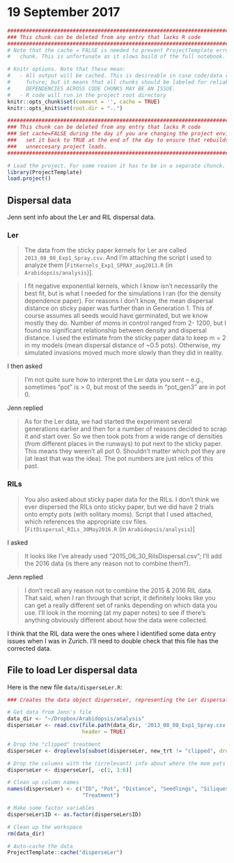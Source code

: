 # 19 September 2017
```r
#######################################################################################
### This chunk can be deleted from any entry that lacks R code                      ###
#######################################################################################
# Note that the cache = FALSE is needed to prevent ProjectTemplate errors in the next 
#   chunk. This is unfortunate as it slows build of the full notebook.

# Knitr options. Note that these mean:
#   - All output will be cached. This is desireable in case code/data changes in the 
#     future; but it means that all chunks should be labeled for reliable behavior. 
#     DEPENDENCIES ACROSS CODE CHUNKS MAY BE AN ISSUE.
#   - R code will run in the project root directory
knitr::opts_chunk$set(comment = '', cache = TRUE)
knitr::opts_knit$set(root.dir = "..")
```
```r
#######################################################################################
### This chunk can be deleted from any entry that lacks R code                      ###
### Set cache=FALSE during the day if you are changing the project environment;     ###
###   set it back to TRUE at the end of the day to ensure that rebuilds don't do    ###
###   unneccesary project loads.                                                    ###
#######################################################################################

# Load the project. For some reason it has to be in a separate chunck.
library(ProjectTemplate)
load.project()
```

## Dispersal data

Jenn sent info about the Ler and RIL dispersal data.

### Ler
> The data from the sticky paper kernels for Ler are called `2013_08_08_Exp1_Spray.csv`. And I'm attaching the script I used to analyze them [`FitKernels_Exp1_SPRAY_aug2013.R` (in `Arabidopsis/analysis`)].

> I fit negative exponential kernels, which I know isn't necessarily the best fit, but is what I needed for the simulations I ran (for the density dependence paper). For reasons I don't know, the mean dispersal distance on sticky paper was further than in Generation 1. This of course assumes all seeds would have germinated, but we know mostly they do. Number of moms in control ranged from 2- 1200, but I found no significant relationship between density and dispersal distance. I used the estimate from the sticky paper data to keep m = 2 in my models (mean dispersal distance of ~0.5 pots). Otherwise, my simulated invasions moved much more slowly than they did in reality.

I then asked 

> I'm not quite sure how to interpret the Ler data you sent -- e.g., sometimes "pot" is > 0, but most of the seeds in "pot_gen3" are in pot 0.

Jenn replied

> As for the Ler data, we had started the experiment several generations earlier and then for a number of reasons decided to scrap it and start over. So we then took pots from a wide range of densities (from different places in the runways) to put next to the sticky paper. This means they weren’t all pot 0. Shouldn’t matter which pot they are (at least that was the idea). The pot numbers are just relics of this past.

### RILs
> You also asked about sticky paper data for the RILs. I don't think we ever dispersed the RILs onto sticky paper, but we did have 2 trials onto empty pots (with solitary moms). Script that I used attached, which references the appropriate csv files. [`FitDispersal_RILs_30May2016.R` (in `Arabidopsis/analysis`)]

I asked

>  It looks like I've already used "2015_06_30_RilsDispersal.csv"; I'll add the 2016 data (is there any reason not to combine them?). 

Jenn replied

> I don’t recall any reason not to combine the 2015 & 2016 RIL data. That said, when I ran through that script, it definitely looks like you can get a really different set of ranks depending on which data you use. I’ll look in the morning (at my paper notes) to see if there’s anything obviously different about how the data were collected.

I think that the RIL data were the ones where I identified some data entry issues when I was in Zurich. I'll need to double check that this file has the corrected data.

## File to load Ler dispersal data

Here is the new file `data/disperseLer.R`:
```r
### Creates the data object disperseLer, representing the Ler dispersal experiment

# Get data from Jenn's file
data_dir <- "~/Dropbox/Arabidopsis/analysis"
disperseLer <- read.csv(file.path(data_dir, '2013_08_08_Exp1_Spray.csv'), 
                        header = TRUE)

# Drop the "clipped" treatment
disperseLer <- droplevels(subset(disperseLer, new_trt != "clipped", drop = TRUE))

# Drop the columns with the (irrelevant) info about where the mom pots came from
disperseLer <- disperseLer[, -c(1, 3:6)]

# Clean up column names 
names(disperseLer) <- c("ID", "Pot", "Distance", "Seedlings", "Siliques", "Density",
                        "Treatment")

# Make some factor variables
disperseLer$ID <- as.factor(disperseLer$ID)

# Clean up the workspace
rm(data_dir)

# Auto-cache the data
ProjectTemplate::cache("disperseLer")
```

